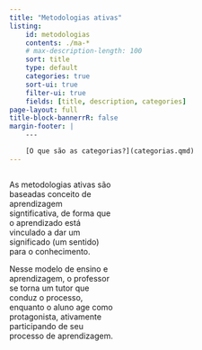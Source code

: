 ```yaml
---
title: "Metodologias ativas"
listing:
    id: metodologias
    contents: ./ma-*
    # max-description-length: 100
    sort: title
    type: default
    categories: true
    sort-ui: true
    filter-ui: true
    fields: [title, description, categories]
page-layout: full
title-block-bannerrR: false
margin-footer: |
    ---

    [O que são as categorias?](categorias.qmd)
---
```


:::::: {.columns}

::: {.column width="40%"}
As metodologias ativas são baseadas conceito de aprendizagem signtificativa, de forma que o aprendizado está vinculado a dar um significado (um sentido) para o conhecimento.

Nesse modelo de ensino e aprendizagem, o professor se torna um tutor que conduz o processo, enquanto o aluno age como protagonista, ativamente participando de seu processo de aprendizagem.
:::

::: {.column width="5%"}
:::

::: {.column width="55%"}
::: {#metodologias}
:::
:::

::::::